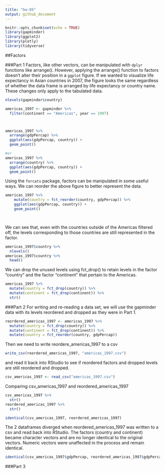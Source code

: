 ```yaml
---
title: "hw-05"
output: github_document
---
```


```r
knitr::opts_chunk$set(echo = TRUE)
library(gapminder)
library(ggplot2)
library(plotly)
library(tidyverse)
```

##Factors

###Part 1
Factors, like other vectors, can be manipulated with `dplyr` functions like arrange(). However, applying the arrange() function to factors doesn't alter their position in a `ggplot` figure. If we wanted to visualize life expectancy in Asian countries in 2007, the figure looks the same regardless of whether the data frame is arranged by life expectancy or country name. These changes only apply to the tabulated data.


```r
nlevels(gapminder$country)

americas_1997 <- gapminder %>% 
  filter(continent == "Americas", year == 1997)



americas_1997 %>% 
  arrange(gdpPercap) %>% 
  ggplot(aes(gdpPercap, country)) +
  geom_point()

#or
americas_1997 %>% 
  arrange(country) %>% 
  ggplot(aes(gdpPercap, country)) +
  geom_point()
```

Using the `forcats` package, factors can be manipulated in some useful ways. We can reorder the above figure to better represent the data.

```r

americas_1997 %>% 
    mutate(country = fct_reorder(country, gdpPercap)) %>% 
    ggplot(aes(gdpPercap, country)) + 
    geom_point()

  
```

We can see that, even with the countries outside of the Americas filtered off, the levels corresponding to those countries are still represented in the factor.
```r
americas_1997$country %>% 
  nlevels()
americas_1997$country %>% 
  head()
```

We can drop the unused levels using fct_drop() to retain levels in the factor "country" and the factor "continent" that pertain to the Americas.

```r
americas_1997 %>% 
  mutate(country = fct_drop(country)) %>% 
  mutate(continent = fct_drop(continent)) %>% 
  str()
```



###Part 2 
For writing and re-reading a data set, we will use the gapminder data with its levels reordered and dropped as they were in Part 1.


```r
reordered_americas_1997 <- americas_1997 %>% 
  mutate(country = fct_drop(country)) %>% 
  mutate(continent = fct_drop(continent)) %>% 
  mutate(country = fct_reorder(country, gdpPercap))

```
Then we need to write reordere_americas_1997 to a csv

```r
write_csv(reordered_americas_1997, "americas_1997.csv")
```

and read it back into RStudio to see if reordered factors and dropped levels are still reordered and dropped.

```r
csv_americas_1997 <- read_csv("americas_1997.csv")
```

Comparing csv_americas_1997 and reordered_americas_1997

```r
csv_americas_1997 %>% 
  str()
reordered_americas_1997 %>% 
  str()

identical(csv_americas_1997, reordered_americas_1997)
```
The 2 dataframes diverged when reordered_americas_1997 was written to a csv and read back into RStudio. The factors (country and continent) became character vectors and are no longer identical to the original vectors. Numeric vectors were unaffected in the process and remain identical.

```r
identical(csv_americas_1997$gdpPercap, reordered_americas_1997$gdpPercap)
```

###Part 3
